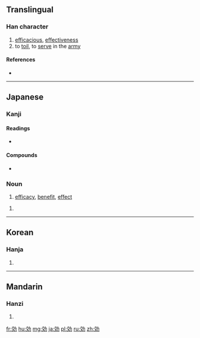 {{also|效}}
==Translingual==

===Han character===
{{Han char|rn=19|rad=力|as=06|sn=8|four=|canj=卜大大尸 (YKKS)|ids=⿰[[交]][[力]]}}

# [[efficacious]], [[effectiveness]]
# to [[toil]], to [[serve]] in the [[army]]

====References====
* {{Han ref|kx=0147.120|dkj=02334|dj=0331.200|hdz=10370.010|uh=52B9|ud=21177}}

----

==Japanese==

===Kanji===
{{ja-kanji|grade=5|rs=力06|style=s|kyu=效}}

====Readings====
* {{ja-readings|on=[[こう]] ([[kō]])|kun=[[きく]] ([[kiku]]), [[ならう]] ([[narau]]), [[いたす]] ([[itasu]])}}

====Compounds====
* {{ja-r|有効|ゆうこう}}

===Noun===
{{ja-noun|こう}} 

# [[efficacy]], [[benefit]], [[effect]]

{{ja-noun|かい}} 

# {{alternative form of|甲斐|lang=ja}}
----

==Korean==

===Hanja===
{{ko-hanja|hangeul=[[효]]|rv=hyo|mr=hyo}}

# {{defn|lang=ko|sort=力06}}

----

==Mandarin==

===Hanzi===
{{cmn-hanzi|pin=[[xiào]] ([[xiao4]])|wg=hsiao<sup>4</sup>}}

# {{defn|lang=cmn|sort=力06}}

[[fr:効]]
[[hu:効]]
[[mg:効]]
[[ja:効]]
[[pl:効]]
[[ru:効]]
[[zh:効]]